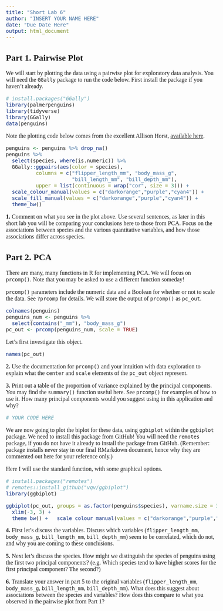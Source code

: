 ```yaml
---
title: "Short Lab 6"
author: "INSERT YOUR NAME HERE"
date: "Due Date Here"
output: html_document
---
```


<!--- Begin styling code. --->
<style type="text/css">
/* Whole document: */
body{
  font-family: "Palatino Linotype", "Book Antiqua", Palatino, serif;
  font-size: 12pt;
}
h1.title {
  font-size: 38px;
  text-align: center;
}
h4.author {
  font-size: 18px;
  text-align: center;
}
h4.date {
  font-size: 18px;
  text-align: center;
}
</style>
<!--- End styling code. --->


## Part 1. Pairwise Plot

We will start by plotting the data using a pairwise plot for exploratory data analysis. You will need the `GGally` package to run the code below. First install the package if you haven't already.

```r
# install.packages("GGally")
library(palmerpenguins)
library(tidyverse)
library(GGally)
data(penguins)
```


Note the plotting code below comes from the excellent Allison Horst, [available here](https://allisonhorst.github.io/palmerpenguins/articles/articles/pca.html).

```r
penguins <- penguins %>% drop_na()
penguins %>%
  select(species, where(is.numeric)) %>% 
  GGally::ggpairs(aes(color = species),
          columns = c("flipper_length_mm", "body_mass_g", 
                      "bill_length_mm", "bill_depth_mm"),
          upper = list(continuous = wrap("cor", size = 3))) +
  scale_colour_manual(values = c("darkorange","purple","cyan4")) +
  scale_fill_manual(values = c("darkorange","purple","cyan4")) +
  theme_bw()
```

**1.** Comment on what you see in the plot above. Use several sentences, as later in this short lab you will be comparing your conclusions here to those from PCA. Focus on the associations between species and the various quantitative variables, and how those associations differ across species.

## Part 2. PCA

There are many, many functions in R for implementing PCA. We will focus on `prcomp()`. Note that you may be asked to use a different function someday!

`prcomp()` parameters include the numeric data and a Boolean for whether or not to scale the data. See `?prcomp` for details. 
We will store the output of `prcomp()` as `pc_out`.

```r
colnames(penguins)
penguins_num <- penguins %>% 
  select(contains("_mm"), "body_mass_g")
pc_out <- prcomp(penguins_num, scale = TRUE)
```

Let's first investigate this object.

```r
names(pc_out)
```

**2.** Use the documentation for `prcomp()` and your intuition with data exploration to explain what the `center` and `scale` elements of the `pc_out` object represent.

**3.** Print out a table of the proportion of variance explained by the principal components. You may find the `summary()` function useful here. See `prcomp()` for examples of how to use it. How many principal components would you suggest using in this application and why?

```r
# YOUR CODE HERE
```

We are now going to plot the biplot for these data, using `ggbiplot` within the `ggbiplot` package. We need to install this package from GitHub! You will need the `remotes` package, if you do not have it already to install the package from GitHub. (Remember: package installs never stay in our final RMarkdown document, hence why they are commented out here for your reference only.)

Here I will use the standard function, with some graphical options.

```r
# install.packages("remotes")
# remotes::install_github("vqv/ggbiplot")
library(ggbiplot)

ggbiplot(pc_out, groups = as.factor(penguins$species), varname.size = 3.4) + 
  xlim(-3, 3) +
  theme_bw() +   scale_colour_manual(values = c("darkorange","purple","cyan4"))
```



**4.** First let's discuss the variables. Discuss which variables (`flipper_length_mm`, `body_mass_g`, `bill_length_mm`, `bill_depth_mm`) seem to be correlated, which do not, and why you are coming to these conclusions.

**5.** Next let's discuss the species. How might we distinguish the species of penguins using the first two principal components? (e.g. Which species tend to have higher scores for the first principal component? The second?)

**6.** Translate your answer in part 5 to the original variables (`flipper_length_mm`, `body_mass_g`, `bill_length_mm`, `bill_depth_mm`). What does this suggest about associations between the species and variables? How does this compare to what you observed in the pairwise plot from Part 1?